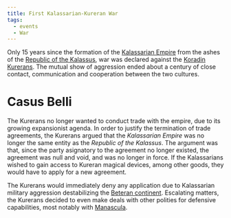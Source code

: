 ```yaml
---
title: First Kalassarian-Kureran War
tags:
  - events
  - War
---
```



Only 15 years since the formation of the [Kalassarian Empire](../organizations/kalassarian-empire.mdx) from the ashes of the [Republic of the Kalassus](../organizations/republic-of-the-kalassus.mdx), war was declared against the [Koradin Kurerans](../ethnicities/koradin-kurerans.mdx). The mutual show of aggression ended about a century of close contact, communication and cooperation between the two cultures.

# Casus Belli

The Kurerans no longer wanted to conduct trade with the empire, due to its growing expansionist agenda. In order to justify the termination of trade agreements, the Kurerans argued that the *Kalassarian Empire* was no longer the same entity as the *Republic of the Kalassus*. The argument was that, since the party asignatory to the agreement no longer existed, the agreement was null and void, and was no longer in force. If the Kalassarians wished to gain access to Kureran magical devices, among other goods, they would have to apply for a new agreement.

The Kurerans would immediately deny any application due to Kalassarian military aggression destabilizing the [Beteran continent](../locations/betera/index.mdx). Escalating matters, the Kurerans decided to even make deals with other polities for defensive capabilities, most notably with [Manascula](../locations/manascula.mdx).

<Incomplete />